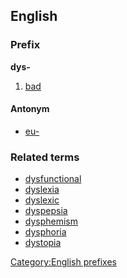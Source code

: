 ==English==
===Prefix===
'''dys-'''

#[[bad]]

====Antonym====
*[[eu-]]

===Related terms===
*[[dysfunctional]]
*[[dyslexia]]
*[[dyslexic]]
*[[dyspepsia]]
*[[dysphemism]]
*[[dysphoria]]
*[[dystopia]]

[[Category:English prefixes]]